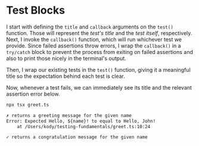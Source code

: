 # Test Blocks

<EpicVideo url="https://www.epicweb.dev/workshops/testing-fundamentals/test-structure/isolating-tests-with-test-blocks/solution" />

I start with defining the `title` and `callback` arguments on the `test()` function. Those will represent the _test's title_ and the _test itself_, respectively. Next, I invoke the `callback()` function, which will run whichever test we provide. Since failed assertions throw errors, I wrap the `callback()` in a `try/catch` block to prevent the process from exiting on failed assertions and also to print those nicely in the terminal's output.

<CodeFile file="greet.ts" range="27-35" highlight="28,31" />

Then, I wrap our existing tests in the `test()` function, giving it a meaningful title so the expectation behind each test is clear.

<CodeFile file="greet.ts" range="9-15" highlight="9,13" />

Now, whenever a test fails, we can immediately see its title and the relevant assertion error below.

```sh nonumber
npx tsx greet.ts
```

```txt nocopy lines=1-3
✗ returns a greeting message for the given name
Error: Expected Hello, ${name}! to equal to Hello, John!
    at /Users/kody/testing-fundamentals/greet.ts:10:24

✓ returns a congratulation message for the given name
```
